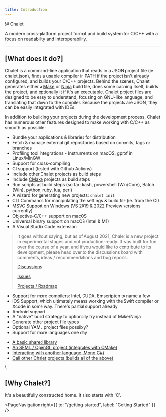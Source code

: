 ```yaml
---
title: Introduction
---
```


!# Chalet

A modern cross-platform project format and build system for C/C++ with a focus on readability and interoperability.

---

## [What does it do?]

Chalet is a command-line application that reads in a JSON project file (ie. chalet.json), finds a usable compiler in PATH if the project isn't already configured, and builds your C/C++ projects. Behind the scenes, Chalet generates either a [Make](//en.wikipedia.org/wiki/Make_(software)) or [Ninja](//ninja-build.org/) build file, does some caching itself, builds the project, and optionally it if it's an executable. Chalet project files are designed to be easy to understand, focusing on GNU-like language, and translating that down to the compiler. Because the projects are JSON, they can be easily integrated with IDEs.

In addition to building your projects during the development process, Chalet has numerous other features designed to make working with C/C++ as smooth as possible:

* Bundle your applications & libraries for distribution
* Fetch & manage external git repositories based on commits, tags or branches
* Profiling tool integrations - Instruments on macOS, gprof in Linux/MinGW
* Support for cross-compiling
* CI support (tested with Github Actions)
* Include other Chalet projects as build steps
* Include [CMake](//cmake.org/) projects as build steps
* Run scripts as build steps (so far: bash, powershell (Win/Core), Batch (Win), python, ruby, lua, perl)
* A wizard for generating new projects: `chalet init`
* CLI Commands for manipulating the settings & build file (ie. from the CI)
* MSVC Support on Windows (VS 2019 & 2022 Preview versions currently)
* Objective-C/C++ support on macOS
* Universal binary support on macOS (Intel & M1)
* A Visual Studio Code extension

> It goes without saying, but as of August 2021, Chalet is a new project in experimental stages and not production-ready. It was built for fun over the course of a year, and if you would like to contribute to its development, please head over to the discussions board with comments, ideas / recommendations and bug reports.
>
> [Discussions](//github.com/chalet-org/chalet-dev/discussions)
>
> [Issues](//github.com/chalet-org/chalet-dev/issues)
>
> [Projects / Roadmap](https://github.com/chalet-org/chalet-dev/projects)

<!-- accordion:start Future -->

* Support for more compilers: Intel, CUDA, Emscripten to name a few
* iOS Support, which ultimately means working with the Swift compiler or Xcode in some way. There's partial support already
* Android support
* A "native" build strategy to optionally try instead of Make/Ninja
* Generate other project file types
* Optional YAML project files possibly?
* Support for more languages one day

<!-- accordion:end -->

<!-- accordion:start Examples -->

* [A basic shared library](//github.com/chalet-org/chalet-example-sharedlib)
* [An SFML / OpenGL project (integrates with CMake)](//github.com/chalet-org/chalet-example-sfml)
* [Interacting with another language (Mono C#)](//github.com/chalet-org/chalet-example-mono)
* [Call other Chalet projects (builds all of the above)](//github.com/chalet-org/chalet-examples)

<!-- accordion:end -->

\\

## [Why Chalet?]

It's a beautifully constructed home. It also starts with 'C'.

<PageNavigation 
    right={{
        to: "/getting-started",
        label: "Getting Started"
    }}
/>
